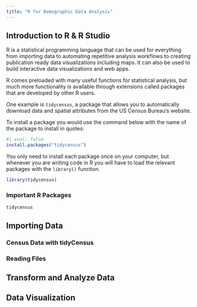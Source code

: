 ```yaml
---
title: "R for Demographic Data Analysis"
---
```


## Introduction to R & R Studio

R is a statistical programming language that can be used for everything from importing data to automating repetitive analysis workflows to creating publication ready data visualizations including maps. It can also be used to build interactive data visualizations and web apps.

R comes preloaded with many useful functions for statistical analysis, but much more functionality is available through extensions called packages that are developed by other R users.

One example is `tidycensus`, a package that allows you to automatically download data and spatial attributes from the US Census Bureau's website.

To install a package you would use the command below with the name of the package to install in quotes:
```r
#| eval: false
install.packages("tidycensus")
```
You only need to install each package once on your computer, but whenever you are writing code in R you will have to load the relevant packages with the `library()` function.
```r
library(tidycensus)
```


### Important R Packages

`tidycensus` 


## Importing Data

### Census Data with tidyCensus

### Reading Files

## Transform and Analyze Data

## Data Visualization
